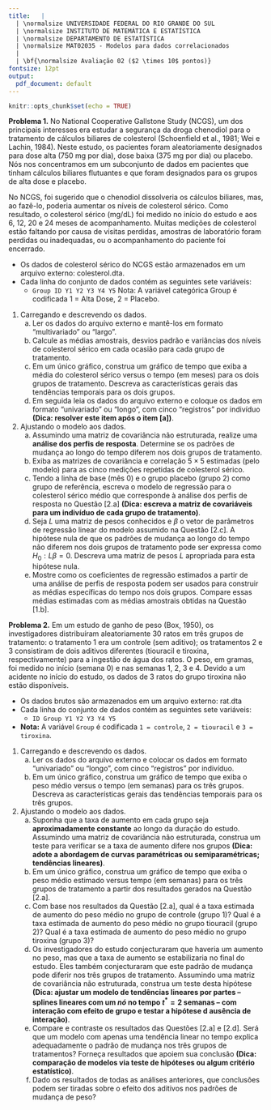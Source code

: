 ```yaml
---
title:   |
  | \normalsize UNIVERSIDADE FEDERAL DO RIO GRANDE DO SUL
  | \normalsize INSTITUTO DE MATEMÁTICA E ESTATÍSTICA
  | \normalsize DEPARTAMENTO DE ESTATÍSTICA
  | \normalsize MAT02035 - Modelos para dados correlacionados
  |
  | \bf{\normalsize Avaliação 02 ($2 \times 10$ pontos)}
fontsize: 12pt
output:
  pdf_document: default
---
```


```r
knitr::opts_chunk$set(echo = TRUE)
```

__Problema 1.__ No National Cooperative Gallstone Study (NCGS), um dos principais interesses era estudar a segurança da droga chenodiol para o tratamento de cálculos biliares de colesterol (Schoenfield et al., 1981; Wei e Lachin, 1984). Neste estudo, os pacientes foram aleatoriamente designados para dose alta (750 mg por dia), dose baixa (375 mg por dia) ou placebo. Nós nos concentramos em um subconjunto de dados em pacientes que tinham cálculos biliares flutuantes e que foram designados para os grupos de alta dose e placebo. 

No NCGS, foi sugerido que o chenodiol dissolveria os cálculos biliares, mas, ao fazê-lo, poderia aumentar os níveis de colesterol sérico. Como resultado, o colesterol sérico (mg/dL) foi medido no início do estudo e aos 6, 12, 20 e 24 meses de acompanhamento. Muitas medições de colesterol estão faltando por causa de visitas perdidas, amostras de laboratório foram perdidas ou inadequadas, ou o acompanhamento do paciente foi encerrado.

- Os dados de colesterol sérico do NCGS estão armazenados em um arquivo externo: colesterol.dta.
- Cada linha do conjunto de dados contém as seguintes sete variáveis:
    + `Group ID Y1 Y2 Y3 Y4 Y5` Nota: A variável categórica Group é codificada 1 = Alta Dose, 2 = Placebo.

1. Carregando e descrevendo os dados.
    a. Ler os dados do arquivo externo e mantê-los em formato "multivariado" ou "largo".
    b. Calcule as médias amostrais, desvios padrão e variâncias dos níveis de colesterol sérico em cada ocasião para cada grupo de tratamento.
    c. Em um único gráfico, construa um gráfico de tempo que exiba a média do colesterol sérico versus o tempo (em meses) para os dois grupos de tratamento. Descreva as características gerais das tendências temporais para os dois grupos.
    d. Em seguida leia os dados do arquivo externo e coloque os dados em formato "univariado" ou "longo", com cinco "registros" por indivíduo __(Dica: resolver este item após o item [a])__.
2. Ajustando o modelo aos dados.
    a. Assumindo uma matriz de covariância não estruturada, realize uma **análise dos perfis de resposta**. Determine se os padrões de mudança ao longo do tempo diferem nos dois grupos de tratamento.
    b. Exiba as matrizes de covariância e correlação $5 \times 5$ estimadas (pelo modelo) para as cinco medições repetidas de colesterol sérico.
    c. Tendo a linha de base (mês 0) e o grupo placebo (grupo 2) como grupo de referência, escreva o modelo de regressão para o colesterol sérico médio que corresponde à análise dos perfis de resposta no Questão [2.a] __(Dica: escreva a matriz de covariáveis para um indivíduo de cada grupo de tratamento)__.
    d. Seja $L$ uma matriz de pesos conhecidos e $\beta$ o vetor de parâmetros de regressão linear do modelo assumido na Questão [2.c]. A hipótese nula de que os padrões de mudança ao longo do tempo não diferem nos dois grupos de tratamento pode ser expressa como $H_0: L\beta = 0$. Descreva uma matriz de pesos $L$ apropriada para esta hipótese nula.
    e. Mostre como os coeficientes de regressão estimados a partir de uma análise de perfis de resposta podem ser usados para construir as médias específicas do tempo nos dois grupos. Compare essas médias estimadas com as médias amostrais obtidas na Questão [1.b].

\newpage

__Problema 2.__ Em um estudo de ganho de peso (Box, 1950), os investigadores distribuíram aleatoriamente 30 ratos em três grupos de tratamento: o tratamento 1 era um controle (sem aditivo); os tratamentos 2 e 3 consistiram de dois aditivos diferentes (tiouracil e tiroxina, respectivamente) para a ingestão de água dos ratos. O peso, em gramas, foi medido no início (semana 0) e nas semanas 1, 2, 3 e 4. Devido a um acidente no início do estudo, os dados de 3 ratos do grupo tiroxina não estão disponíveis.

- Os dados brutos são armazenados em um arquivo externo: rat.dta
- Cada linha do conjunto de dados contém as seguintes sete variáveis:
    + `ID Group Y1 Y2 Y3 Y4 Y5`
- __Nota:__ A variável `Group` é codificada `1 = controle`, `2 = tiouracil` e `3 = tiroxina`.

1. Carregando e descrevendo os dados.
    a. Ler os dados do arquivo externo e colocar os dados em formato "univariado" ou "longo", com cinco "registros" por indivíduo.
    b. Em um único gráfico, construa um gráfico de tempo que exiba o peso médio versus o tempo (em semanas) para os três grupos. Descreva as características gerais das tendências temporais para os três grupos.
2. Ajustando o modelo aos dados.
    a. Suponha que a taxa de aumento em cada grupo seja **aproximadamente constante** ao longo da duração do estudo. Assumindo uma matriz de covariância não estruturada, construa um teste para verificar se a taxa de aumento difere nos grupos **(Dica: adote a abordagem de curvas paramétricas ou semiparamétricas; tendências lineares)**.
    b. Em um único gráfico, construa um gráfico de tempo que exiba o peso médio estimado versus tempo (em semanas) para os três grupos de tratamento a partir dos resultados gerados na Questão [2.a].
    c. Com base nos resultados da Questão [2.a], qual é a taxa estimada de aumento do peso médio no grupo de controle (grupo 1)? Qual é a taxa estimada de aumento do peso médio no grupo tiouracil (grupo 2)? Qual é a taxa estimada de aumento do peso médio no grupo tiroxina (grupo 3)?
    d. Os investigadores do estudo conjecturaram que haveria um aumento no peso, mas que a taxa de aumento se estabilizaria no final do estudo. Eles também conjecturaram que este padrão de mudança pode diferir nos três grupos de tratamento. Assumindo uma matriz de covariância não estruturada, construa um teste desta hipótese **(Dica: ajustar um modelo de tendências lineares por partes -- splines lineares com um *nó* no tempo $t^{*} = 2$ semanas -- com interação com efeito de grupo e testar a hipótese d ausência de interação)**.
    e. Compare e contraste os resultados das Questões [2.a] e [2.d]. Será que um modelo com apenas uma tendência linear no tempo explica adequadamente o padrão de mudança nos três grupos de tratamentos? Forneça resultados que apoiem sua conclusão **(Dica: comparação de modelos via teste de hipóteses ou algum critério estatístico)**.
    f. Dado os resultados de todas as análises anteriores, que conclusões podem ser tiradas sobre o efeito dos aditivos nos padrões de mudança de peso?